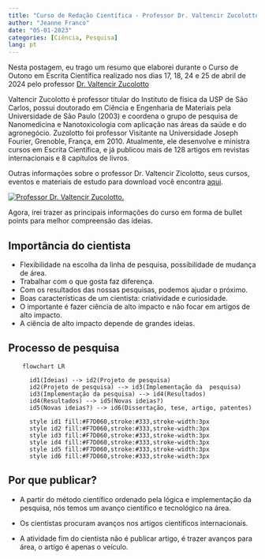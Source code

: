 ---
title: "Curso de Redação Científica - Professor Dr. Valtencir Zucolotto"
author: "Jeanne Franco"
date: "05-01-2023"
categories: [Ciência, Pesquisa]
lang: pt
---

Nesta postagem, eu trago um resumo que elaborei durante o Curso de Outono em Escrita Científica realizado nos dias 17, 18, 24 e 25 de abril de 2024 pelo professor [Dr. Valtencir Zucolotto](https://www.linkedin.com/in/valtencir-zucolotto-a0ab3596/)

Valtencir Zucolotto é professor titular do Instituto de física da USP de São Carlos, possui doutorado em Ciência e Engenharia de Materiais pela Universidade de São Paulo (2003) e coordena o grupo de pesquisa de Nanomedicina e Nanotoxicologia com aplicação nas áreas da saúde e do agronegócio. Zuzolotto foi professor Visitante na Universidade Joseph Fourier, Grenoble, França, em 2010. Atualmente, ele desenvolve e ministra cursos em Escrita Científica, e já publicou mais de 128 artigos em revistas internacionais e 8 capítulos de livros.

Outras informações sobre o professor Dr. Valtencir Zicolotto, seus cursos, eventos e materiais de estudo para download você encontra [aqui](https://escritacientifica.com/en/index.html).

[![Professor Dr. Valtencir Zucolotto.](images/zucolotto.jpg){fig-align="center"}](lattes.cnpq.br/5768000922241088)

Agora, irei trazer as principais informações do curso em forma de bullet points para melhor compreensão das ideias.

## Importância do cientista

-   Flexibilidade na escolha da linha de pesquisa, possibilidade de mudança de área.
-   Trabalhar com o que gosta faz diferença.
-   Com os resultados das nossas pesquisas, podemos ajudar o próximo.
-   Boas características de um cientista: criatividade e curiosidade.
-   O importante é fazer ciência de alto impacto e não focar em artigos de alto impacto.
-   A ciência de alto impacto depende de grandes ideias.

## Processo de pesquisa

```{mermaid}

    flowchart LR

      id1(Ideias) --> id2(Projeto de pesquisa) 
      id2(Projeto de pesquisa) --> id3(Implementação da  pesquisa)
      id3(Implementação da pesquisa) --> id4(Resultados) 
      id4(Resultados) --> id5(Novas ideias?)
      id5(Novas ideias?) --> id6(Dissertação, tese, artigo, patentes)
      
      style id1 fill:#F7D060,stroke:#333,stroke-width:3px
      style id2 fill:#F7D060,stroke:#333,stroke-width:3px
      style id3 fill:#F7D060,stroke:#333,stroke-width:3px
      style id4 fill:#F7D060,stroke:#333,stroke-width:3px
      style id5 fill:#F7D060,stroke:#333,stroke-width:3px
      style id6 fill:#F7D060,stroke:#333,stroke-width:3px
```

## Por que publicar?

-   A partir do método científico ordenado pela lógica e implementação da pesquisa, nós temos um avanço científico e tecnológico na área.

-   Os cientistas procuram avanços nos artigos científicos internacionais.

-   A atividade fim do cientista não é publicar artigo, é trazer avanços para área, o artigo é apenas o veículo.
